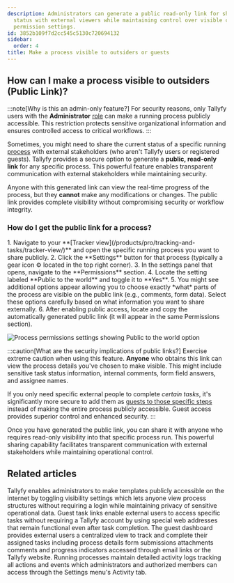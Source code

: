 ```yaml
---
description: Administrators can generate a public read-only link for sharing process
  status with external viewers while maintaining control over visible content through
  permission settings.
id: 3852b109f7d2cc545c5130c720694132
sidebar:
  order: 4
title: Make a process visible to outsiders or guests
---
```



## How can I make a process visible to outsiders (Public Link)?

:::note[Why is this an admin-only feature?]
For security reasons, only Tallyfy users with the **Administrator** [role](/products/pro/documenting/members/) can make a running process publicly accessible. This restriction protects sensitive organizational information and ensures controlled access to critical workflows.
:::

Sometimes, you might need to share the current status of a specific running [process](/products/pro/tracking-and-tasks/processes/) with external stakeholders (who aren't Tallyfy users or registered guests). Tallyfy provides a secure option to generate a **public, read-only link** for any specific process. This powerful feature enables transparent communication with external stakeholders while maintaining security.

Anyone with this generated link can view the real-time progress of the process, but they **cannot** make any modifications or changes. The public link provides complete visibility without compromising security or workflow integrity.

### How do I get the public link for a process?

<Steps>
1. Navigate to your **[Tracker view](/products/pro/tracking-and-tasks/tracker-view/)** and open the specific running process you want to share publicly.
2. Click the **Settings** button for that process (typically a gear icon ⚙️ located in the top right corner).
3. In the settings panel that opens, navigate to the **Permissions** section.
4. Locate the setting labeled **Public to the world** and toggle it to **Yes**.
5. You might see additional options appear allowing you to choose exactly *what* parts of the process are visible on the public link (e.g., comments, form data). Select these options carefully based on what information you want to share externally.
6. After enabling public access, locate and copy the automatically generated public link (it will appear in the same Permissions section).

   ![Process permissions settings showing Public to the world option](https://screenshots.tallyfy.com/tallyfy%2Fpro%2Fdesktop-light-make-process-public-to-world.png)
</Steps>

:::caution[What are the security implications of public links?]
Exercise extreme caution when using this feature. **Anyone** who obtains this link can view the process details you've chosen to make visible. This might include sensitive task status information, internal comments, form field answers, and assignee names.

If you only need specific external people to complete *certain tasks*, it's significantly more secure to add them as [guests to those specific steps](/products/pro/documenting/guests/how-can-i-assign-tasks-to-guest-users-in-tallyfy/) instead of making the entire process publicly accessible. Guest access provides superior control and enhanced security.
:::

Once you have generated the public link, you can share it with anyone who requires read-only visibility into that specific process run. This powerful sharing capability facilitates transparent communication with external stakeholders while maintaining operational control.


## Related articles
<CardGrid>
<LinkTitleCard header="<b>Templates > Publish a template</b>" href="/products/pro/documenting/templates/how-to-make-my-tallyfy-template-public/" > Tallyfy enables administrators to make templates publicly accessible on the internet by toggling visibility settings which lets anyone view process structures without requiring a login while maintaining privacy of sensitive operational data. </LinkTitleCard>
<LinkTitleCard header="<b>Guests > Get a guest's unique link</b>" href="/products/pro/documenting/guests/how-to-find-a-guest-task-link-in-tallyfy/" > Guest task links enable external users to access specific tasks without requiring a Tallyfy account by using special web addresses that remain functional even after task completion. </LinkTitleCard>
<LinkTitleCard header="<b>Guests > The guest view</b>" href="/products/pro/documenting/guests/how-can-guests-monitor-their-processes-on-tallyfy/" > The guest dashboard provides external users a centralized view to track and complete their assigned tasks including process details form submissions attachments comments and progress indicators accessed through email links or the Tallyfy website. </LinkTitleCard>
<LinkTitleCard header="<b>Tracker View > Check process activity</b>" href="/products/pro/tracking-and-tasks/tracker-view/how-can-i-track-process-activities-on-tallyfy/" > Running processes maintain detailed activity logs tracking all actions and events which administrators and authorized members can access through the Settings menu's Activity tab. </LinkTitleCard>
</CardGrid>